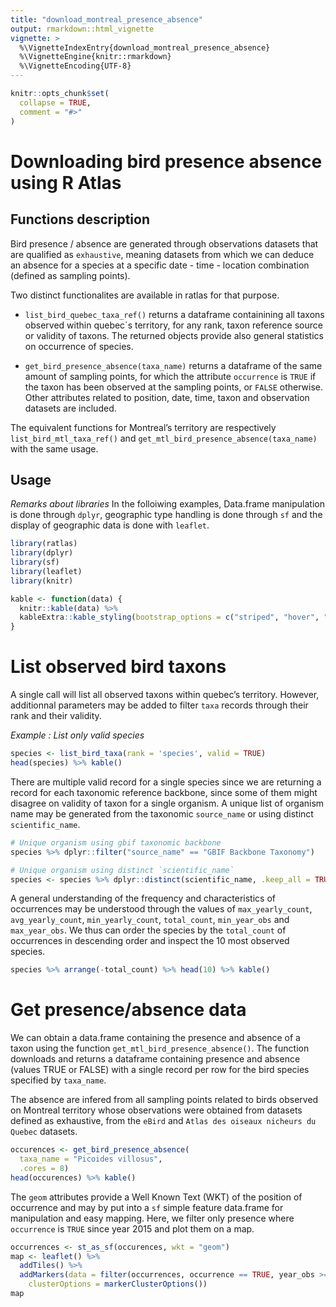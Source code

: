 ```yaml
---
title: "download_montreal_presence_absence"
output: rmarkdown::html_vignette
vignette: >
  %\VignetteIndexEntry{download_montreal_presence_absence}
  %\VignetteEngine{knitr::rmarkdown}
  %\VignetteEncoding{UTF-8}
---
```


```r
knitr::opts_chunk$set(
  collapse = TRUE,
  comment = "#>"
)
```

# Downloading bird presence absence using R Atlas

## Functions description

Bird presence / absence are generated through observations datasets that are
qualified as `exhaustive`, meaning datasets from which we can deduce an absence
for a species at a specific date - time - location combination (defined as 
sampling points).

Two distinct functionalites are available in ratlas for that purpose.

* `list_bird_quebec_taxa_ref()` returns a dataframe containining all taxons
observed within quebec`s territory, for any rank, taxon reference source or
validity of taxons. The returned objects provide also general statistics on
occurrence of species.

* `get_bird_presence_absence(taxa_name)` returns a dataframe of the same amount
of sampling points, for which the attribute `occurrence` is `TRUE` if the taxon 
has been observed at the sampling points, or `FALSE` otherwise. Other attributes
related to position, date, time, taxon and observation datasets are included.

The equivalent functions for Montreal's territory are respectively
`list_bird_mtl_taxa_ref()` and `get_mtl_bird_presence_absence(taxa_name)` with
the same usage.

## Usage

*Remarks about libraries* In the folloiwing examples, Data.frame manipulation is
done through `dplyr`, geographic type handling is done through `sf` and the
display of geographic data is done with `leaflet`.

```r
library(ratlas)
library(dplyr)
library(sf)
library(leaflet)
library(knitr)
```
```r
kable <- function(data) {
  knitr::kable(data) %>%
  kableExtra::kable_styling(bootstrap_options = c("striped", "hover", "condensed"))
}
```

# List observed bird taxons

A single call will list all observed taxons within quebec's territory. However,
additionnal parameters may be added to filter `taxa` records through their
rank and their validity.

*Example : List only valid species*
```r
species <- list_bird_taxa(rank = 'species', valid = TRUE)
head(species) %>% kable()
```

There are multiple valid record for a single species since we are returning a
record for each taxonomic reference backbone, since some of them might disagree
on validity of taxon for a single organism. A unique list of organism name
may be generated from the taxonomic `source_name` or using distinct
`scientific_name`.

```r
# Unique organism using gbif taxonomic backbone
species %>% dplyr::filter("source_name" == "GBIF Backbone Taxonomy")

# Unique organism using distinct `scientific_name`
species <- species %>% dplyr::distinct(scientific_name, .keep_all = TRUE)
```

A general understanding of the frequency and characteristics of occurrences
may be understood through the values of `max_yearly_count`, `avg_yearly_count`,
`min_yearly_count`, `total_count`, `min_year_obs` and `max_year_obs`.
We thus can order the species by the `total_count` of occurrences in descending
order and inspect the 10 most observed species.

```r
species %>% arrange(-total_count) %>% head(10) %>% kable()
```

# Get presence/absence data

We can obtain a data.frame containing the presence and absence of a taxon
using the function `get_mtl_bird_presence_absence()`. The function downloads and
returns a dataframe containing presence and absence (values TRUE or FALSE) with
a single record per row for the bird species specified by `taxa_name`.

The absence are infered from all sampling points related to birds observed on
Montreal territory whose observations were obtained from datasets defined as
exhaustive, from the `eBird` and `Atlas des oiseaux nicheurs du Quebec`
datasets.

```r
occurences <- get_bird_presence_absence(
  taxa_name = "Picoides villosus",
  .cores = 8)
head(occurences) %>% kable()
```

The `geom` attributes provide a Well Known Text (WKT) of the position of
occurrence and may by put into a `sf` simple feature data.frame for manipulation
and easy mapping. Here, we filter only presence where `occurrence` is `TRUE` 
since year 2015 and plot them on a map.

```r
occurrences <- st_as_sf(occurences, wkt = "geom")
map <- leaflet() %>%
  addTiles() %>%
  addMarkers(data = filter(occurrences, occurrence == TRUE, year_obs >= 2015),
    clusterOptions = markerClusterOptions())
map
```
